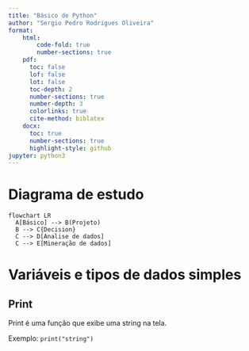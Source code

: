 ```yaml
---
title: "Básico de Python"
author: "Sergio Pedro Rodrigues Oliveira"
format:
    html:
        code-fold: true
        number-sections: true
    pdf:
      toc: false
      lof: false
      lot: false
      toc-depth: 2
      number-sections: true
      number-depth: 3
      colorlinks: true
      cite-method: biblatex
    docx:
      toc: true
      number-sections: true
      highlight-style: github
jupyter: python3
---
```


\thispagestyle{empty}

\newpage
\pagenumbering{roman}

```{=latex}
\setcounter{tocdepth}{4}
\renewcommand{\contentsname}{SUMÁRIO}
\tableofcontents
```

\newpage

```{=latex}
\setcounter{tocdepth}{4}
\renewcommand{\listfigurename}{LISTA DE FIGURAS}
\listoffigures
```
\newpage

```{=latex}
\setcounter{tocdepth}{4}
\renewcommand{\listtablename}{LISTA DE TABELAS}
\listoftables
```

\newpage

# Diagrama de estudo

```mermaid
flowchart LR
  A[Básico] --> B(Projeto)
  B --> C{Decision}
  C --> D[Analise de dados]
  C --> E[Mineração de dados]
```

# Variáveis e tipos de dados simples

## Print
Print é uma função que exibe uma string na tela.

Exemplo: `print("string")`

\pagenumbering{arabic}
\newpage
